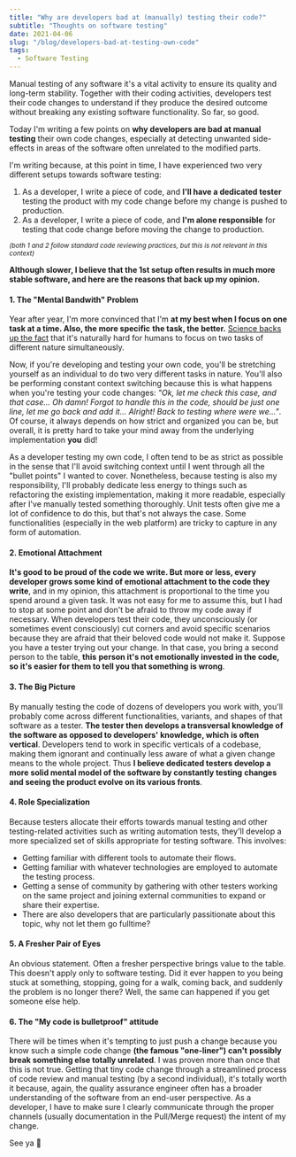 ```yaml
---
title: "Why are developers bad at (manually) testing their code?"
subtitle: "Thoughts on software testing"
date: 2021-04-06
slug: "/blog/developers-bad-at-testing-own-code"
tags:
  - Software Testing
---
```



<ScrollToTopButton />

Manual testing of any software it's a vital activity to ensure its quality and long-term stability. Together with their coding activities, developers test their code changes to understand if they produce the desired outcome without breaking any existing software functionality. So far, so good.

Today I'm writing a few points on **why developers are bad at manual testing** their own code changes, especially at detecting unwanted side-effects in areas of the software often unrelated to the modified parts.

I'm writing because, at this point in time, I have experienced two very different setups towards software testing:

1. As a developer, I write a piece of code, and **I'll have a dedicated tester** testing the product with my code change before my change is pushed to production.
2. As a developer, I write a piece of code, and **I'm alone responsible** for testing that code change before moving the change to production.

<small>
  <i>(both 1 and 2 follow standard code reviewing practices, but this is not relevant in this context)</i>
</small>

**Although slower, I believe that the 1st setup often results in much more stable software, and here are the reasons that back up my opinion.**

#### 1. The "Mental Bandwith" Problem

Year after year, I'm more convinced that I'm **at my best when I focus on one task at a time. Also, the more specific**
**the task, the better.** <a href="https://sloanreview.mit.edu/article/the-impossibility-of-focusing-on-two-things-at-once/" target="_blank" title="The Impossibility of Focusing on Two Things at Once">Science backs up the fact</a> that it's
naturally hard for humans to focus on two tasks of different nature simultaneously.

Now, if you're developing and testing your own code, you'll be stretching yourself as an individual to do two very different
tasks in nature. You'll also be performing constant context switching because this is what happens when you're testing your
code changes: _"Ok, let me check this case, and that case... Oh damn! Forgot to handle this in the code, should be just one_
_line, let me go back and add it... Alright! Back to testing where were we..."_. Of course, it always depends on how strict and
organized you can be, but overall, it is pretty hard to take your mind away from the underlying implementation **you** did!

As a developer testing my own code, I often tend to be as strict as possible in the sense that I'll avoid switching context until
I went through all the "bullet points" I wanted to cover. Nonetheless, because testing is also my responsibility, I'll probably dedicate
less energy to things such as refactoring the existing implementation, making it more readable, especially after I've manually tested
something thoroughly. Unit tests often give me a lot of confidence to do this, but that's not always the case. Some
functionalities (especially in the web platform) are tricky to capture in any form of automation.

#### 2. Emotional Attachment

**It's good to be proud of the code we write. But more or less, every developer grows some kind of emotional attachment to the code they write**, and
in my opinion, this attachment is proportional to the time you spend around a given task. It was not easy for me to assume
this, but I had to stop at some point and don't be afraid to throw my code away if necessary. When developers test their code, they
unconsciously (or sometimes event consciously) cut corners and avoid specific scenarios because they are afraid that their beloved
code would not make it. Suppose you have a tester trying out your change. In that case, you bring a second person to the table, **this**
**person it's not emotionally invested in the code, so it's easier for them to tell you that something is wrong**.

#### 3. The Big Picture

By manually testing the code of dozens of developers you work with, you'll probably come across different functionalities, variants, and
shapes of that software as a tester. **The tester then develops a transversal knowledge of the software as opposed to developers' knowledge, which**
**is often vertical**. Developers tend to work in specific verticals of a codebase, making them ignorant and continually less aware of what a given
change means to the whole project. Thus **I believe dedicated testers develop a more solid mental model of the software by constantly testing**
**changes and seeing the product evolve on its various fronts**.

#### 4. Role Specialization

Because testers allocate their efforts towards manual testing and other testing-related activities such as writing automation tests, they'll develop a more specialized set of skills appropriate for testing software. This involves:

- Getting familiar with different tools to automate their flows.
- Getting familiar with whatever technologies are employed to automate the testing process.
- Getting a sense of community by gathering with other testers working on the same project and joining external communities to expand or share their expertise.
- There are also developers that are particularly passitionate about this topic, why not let them go fulltime?

#### 5. A Fresher Pair of Eyes

An obvious statement. Often a fresher perspective brings value to the table. This doesn't apply only to software testing. Did it ever
happen to you being stuck at something, stopping, going for a walk, coming back, and suddenly the problem is no longer there? Well, the
same can happened if you get someone else help.

#### 6. The "My code is bulletproof" attitude

There will be times when it's tempting to just push a change because you know such a simple code change **(the famous "one-liner") can't**
**possibly break something else totally unrelated**. I was proven more than once that this is not true. Getting that tiny code change through a
streamlined process of code review and manual testing (by a second individual), it's totally worth it because, again, the quality assurance engineer often
has a broader understanding of the software from an end-user perspective. As a developer, I have to make sure I clearly communicate
through the proper channels (usually documentation in the Pull/Merge request) the intent of my change.

See ya 👋
